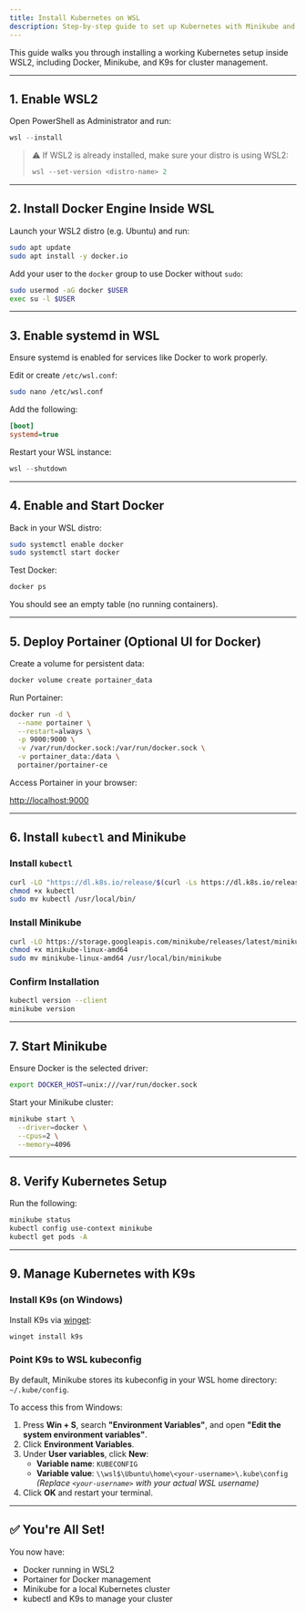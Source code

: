 ```yaml
---
title: Install Kubernetes on WSL
description: Step-by-step guide to set up Kubernetes with Minikube and Docker in WSL2.
---
```


This guide walks you through installing a working Kubernetes setup inside WSL2, including Docker, Minikube, and K9s for cluster management.

---

## 1. Enable WSL2

Open PowerShell as Administrator and run:

```powershell
wsl --install
```

> ⚠️ If WSL2 is already installed, make sure your distro is using WSL2:  
> ```powershell
> wsl --set-version <distro-name> 2
> ```

---

## 2. Install Docker Engine Inside WSL

Launch your WSL2 distro (e.g. Ubuntu) and run:

```bash
sudo apt update
sudo apt install -y docker.io
```

Add your user to the `docker` group to use Docker without `sudo`:

```bash
sudo usermod -aG docker $USER
exec su -l $USER
```

---

## 3. Enable systemd in WSL

Ensure systemd is enabled for services like Docker to work properly.

Edit or create `/etc/wsl.conf`:

```bash
sudo nano /etc/wsl.conf
```

Add the following:

```ini
[boot]
systemd=true
```

Restart your WSL instance:

```powershell
wsl --shutdown
```

---

## 4. Enable and Start Docker

Back in your WSL distro:

```bash
sudo systemctl enable docker
sudo systemctl start docker
```

Test Docker:

```bash
docker ps
```

You should see an empty table (no running containers).

---

## 5. Deploy Portainer (Optional UI for Docker)

Create a volume for persistent data:

```bash
docker volume create portainer_data
```

Run Portainer:

```bash
docker run -d \
  --name portainer \
  --restart=always \
  -p 9000:9000 \
  -v /var/run/docker.sock:/var/run/docker.sock \
  -v portainer_data:/data \
  portainer/portainer-ce
```

Access Portainer in your browser:

[http://localhost:9000](http://localhost:9000)

---

## 6. Install `kubectl` and Minikube

### Install `kubectl`

```bash
curl -LO "https://dl.k8s.io/release/$(curl -Ls https://dl.k8s.io/release/stable.txt)/bin/linux/amd64/kubectl"
chmod +x kubectl
sudo mv kubectl /usr/local/bin/
```

### Install Minikube

```bash
curl -LO https://storage.googleapis.com/minikube/releases/latest/minikube-linux-amd64
chmod +x minikube-linux-amd64
sudo mv minikube-linux-amd64 /usr/local/bin/minikube
```

### Confirm Installation

```bash
kubectl version --client
minikube version
```

---

## 7. Start Minikube

Ensure Docker is the selected driver:

```bash
export DOCKER_HOST=unix:///var/run/docker.sock
```

Start your Minikube cluster:

```bash
minikube start \
  --driver=docker \
  --cpus=2 \
  --memory=4096
```

---

## 8. Verify Kubernetes Setup

Run the following:

```bash
minikube status
kubectl config use-context minikube
kubectl get pods -A
```

---

## 9. Manage Kubernetes with K9s

### Install K9s (on Windows)

Install K9s via [winget](https://learn.microsoft.com/en-us/windows/package-manager/winget/):

```powershell
winget install k9s
```

### Point K9s to WSL kubeconfig

By default, Minikube stores its kubeconfig in your WSL home directory: `~/.kube/config`.

To access this from Windows:

1. Press **Win + S**, search **"Environment Variables"**, and open **"Edit the system environment variables"**.
2. Click **Environment Variables**.
3. Under **User variables**, click **New**:
   - **Variable name**: `KUBECONFIG`
   - **Variable value**: `\\wsl$\Ubuntu\home\<your-username>\.kube\config`  
     *(Replace `<your-username>` with your actual WSL username)*
4. Click **OK** and restart your terminal.

---

## ✅ You're All Set!

You now have:

- Docker running in WSL2  
- Portainer for Docker management  
- Minikube for a local Kubernetes cluster  
- kubectl and K9s to manage your cluster
